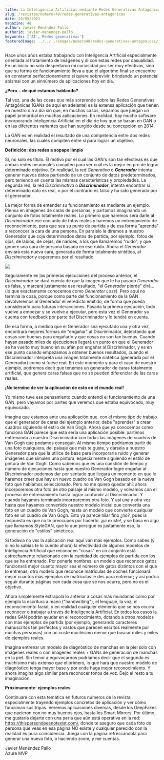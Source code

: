 ```yaml
---
title: La Inteligencia Artificial mediante Redes Generativas Antagónicas (GAN's)
slug: /revistas/numero-48/redes-generativas-antagonicas
date: 20/05/2021
magazine: 48
author: Javier Menéndez Pallo
authorId: javier-menendez-pallo
keywords: ['AI','Redes generativas']
featuredImage: ../../../images/numero48/redes-generativas-antagonicas/image3.png
---
```



Hace unos años estaba trabajando con Inteligencia Artificial
especialmente orientada al tratamiento de imágenes y di con estas redes
por casualidad. En un inicio no solo despertaron mi curiosidad por ser
muy efectivas, sino que su forma de funcionamiento lleva a que el
algoritmo final se encuentre en constante perfeccionamiento si quiere
sobrevivir, brindando un potencial abismal con un sinnúmero de
aplicaciones hoy en día.

**¿Pero... de qué estamos hablando?**

Tal vez, una de las cosas que más sorprende sobre las Redes Generativas
Antagónicas (GANs de aquí en adelante) es la extensa aplicación que
tienen en nuestro día a día sin que, en muchos casos, sepamos que juegan
un papel primordial en muchas aplicaciones. En realidad, hay mucho
software incorporando Inteligencia Artificial en el día de hoy que se
basan en GAN o en las diferentes variantes que han surgido desde su
concepción en 2014.

La GAN es en realidad el resultado de una competencia entre dos redes
neuronales, las cuales compiten entre sí para lograr un objetivo.

**Definición: dos redes a sopapo limpio**

Si, no solo es título. El motivo por el cual las GAN's son tan efectivas
es que ambas redes neuronales compiten para ver cuál es la mejor en pro
de lograr determinado objetivo. En realidad, la red *Generativa* o
***Generador*** intenta generar nuevos datos partiendo de un
conjunto de datos predeterminados, pero teniendo en cuenta las mismas
características y propiedades. La segunda red, la red *Discriminativa* o
***Discriminador***, intenta encontrar si determinado dato es
real, o por el contrario es falso y ha sido generado por el generador.

La mejor forma de entender su funcionamiento es mediante un ejemplo.
Piensa en imágenes de caras de personas, y partamos imaginando un
conjunto de fotos totalmente reales. Lo primero que haremos será darle
al *Discriminador* ese conjunto de fotos reales y haremos un
entrenamiento de reconocimiento, para que sea su punto de partida y de
esa forma "aprenda" a reconocer la cara de una persona. En paralelo le
diremos a nuestro Generador que coja determinados datos de partida, por
ejemplo, fotos de ojos, de labios, de cejas, de narices, a los que
llamaremos "ruido", y que genere una cara de persona basada en ese
ruido. Ahora el *Generador* enviará esta nueva cara, generada de forma
totalmente sintética, al *Discriminador* y esperemos por el resultado.

![](../../../images/numero48/redes-generativas-antagonicas/image3.png)

Seguramente en las primeras ejecuciones
del proceso anterior, el *Discriminador* se dará cuenta de que la imagen
que le ha pasado *Generador* es falsa, y marcará justamente ese
resultado, "el *Generador* pierde" dirá... (lo que exactamente conocemos
como *Generator Loss*). Pero aquí no termina la cosa, porque como parte
del funcionamiento de la GAN devolveremos al Generador el veredicto
emitido, de forma que pueda considerarlo para futuras interacciones.
Pasada la primera ejecución, todo vuelve a empezar y se vuelve a
ejecutar, pero esta vez el Generador ya cuenta con feedback por parte
del Discriminador y lo tendrá en cuenta.

De esa forma, a medida que el Generador sea ejecutado una y otra vez,
encontrará mejores formas de "engañar" al Discriminador, detectando qué
cosas son buenas para engañarlo y que cosas no son tan buenas. Cuando
hayan pasado miles de ejecuciones llegará un punto en que el Generador
se ha vuelto muy bueno en su afán por engañar al Discriminador, y es en
ese punto cuando empezamos a obtener buenos resultados, cuando el
Discriminador interpreta una imagen totalmente sintética (generada por
el Generador) como si fuese real. En este momento y para el caso de
nuestro ejemplo, podremos decir que tenemos un generador de caras
totalmente artificial, que genera caras falsas que no se pueden
diferenciar de las caras reales.

**¡No termino de ver la aplicación de esto en el mundo real!**

Yo mismo tuve ese pensamiento cuando entendí el funcionamiento de una
GAN, pero vayamos por partes que veremos que estaba equivocado, muy
equivocado.

Imagina que estamos ante una aplicación que, con el mismo tipo de
trabajo que el generador de caras del ejemplo anterior, debe "aprender"
a crear cuadros siguiendo el estilo de Van Gogh. Ahora que ya conocemos
como funciona GAN parece que esta sería una aplicación posible: partimos
entrenando a nuestro Discriminador con todas las imágenes de cuadros de
Van Gogh que podamos conseguir. Al mismo tiempo podríamos partir de una
foto cualquiera, del paisaje que más te guste, y dársela a nuestro
Generador para que la utilice de base para incorporarle ruido y generar
imágenes que simulen una pintura, especialmente siguiendo el estilo de
pintura de Van Gogh. Como sabemos que es una cuestión de tiempo y número
de ejecuciones hasta que nuestro Generador logre engañar al
Discriminador podemos dar por sentado que llegará un momento en que le
haremos creer que hay un nuevo cuadro de Van Gogh basado en la nueva
foto que habíamos seleccionado. Pero no me quiero quedar ahí: ahora
incorporemos otra foto de otro paisaje al mismo modelo, y volvamos con
el proceso de entrenamiento hasta lograr confundir al Discriminador. Y
cuando hayamos terminado incorporemos otra foto. Y así una y otra vez
hasta que hayamos convertido nuestro modelo inicial que convertía una
foto en un cuadro de Van Gogh, hasta un modelo que convierte cualquier
foto en un cuadro de Van Gogh. Esto ya parece hilar fino ¿no?, pues la
respuesta es que no te preocupes por hacerlo: ¡ya existe!, y se basa en
algo que llamamos StyleGAN, que lo que persigue es justamente eso, la
generación de "estilos" sintéticos.

Si todavía no ves la aplicación real aquí van más ejemplos. Como sabes
(y si no lo sabías te lo cuento ahora) la efectividad de algunos modelos
de Inteligencia Artificial que reconocen "cosas" en un conjunto está
estrechamente relacionado con la cantidad de ejemplos de partida con los
que se ha entrenado. Por ponerle nombres: un modelo que reconoce gatos
funcionará mejor cuanto mayor sea el número de gatos distintos con el
que lo entrenas; otro modelo que reconoce matrículas de coches
funcionará mejor cuantos más ejemplos de matrículas le des para
entrenar; y así podría seguir durante páginas con cada cosa que se nos
ocurra, pero no es el objetivo.

Ahora simplemente extrapola lo anterior a cosas más mundanas como por
ejemplo la escritura a mano ("handwriting"), el lenguaje, la voz, el
reconocimiento facial, y en realidad cualquier elemento que se nos
ocurra reconocer o trabajar a través de Inteligencia Artificial. En
todos los casos la redes GAN podrán ayudar en el reconocimiento, dotando
a otros modelos con más ejemplos de partida (por ejemplo, generando
caracteres manuscritos tan perfectos y vastos que parecen escritos
realmente por muchas personas) con un coste muchísimo menor que buscar
miles y miles de ejemplos reales.

Imagina entrenar un modelo de diagnóstico de manchas en la piel solo con
imágenes reales o con imágenes reales + GANs de generación de manchas en
la piel. Sin temor a equivocarnos podríamos decir que el segundo es
muchísimo más extenso que el primero, lo que hará que nuestro modelo de
diagnóstico tenga mayor base y por ende haga mejor reconocimiento. Y
ahora imagina algo similar para reconocer tonos de voz. Dejo el resto a
tu imaginación.

**Próximamente: ejemplos reales**

Continuaré con esta temática en futuros números de la revista,
especialmente trayendo ejemplos concretos de aplicación y ver cómo
funcionan sus tripas. Veremos aplicaciones diversas, desde los DeepFakes
que nacieron con no muy buenos ojos, hasta los Smart Mirrors. Por
último, me gustaría dejarte con una perla que aún está operativa en la
red: <https://thispersondoesnotexist.com/>, donde te aseguro que cada
foto de persona que veas en esa página NO existe y cualquier parecido
con la realidad es pura coincidencia. Juega con la página refrescándola
para generar una nueva foto, o haciendo zoom, y me cuentas.

Javier Menéndez Pallo <br />
Azure MVP